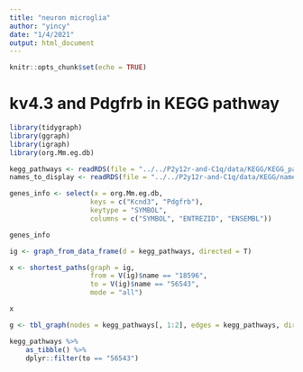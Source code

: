 ```yaml
---
title: "neuron microglia"
author: "yincy"
date: "1/4/2021"
output: html_document
---
```


```r
knitr::opts_chunk$set(echo = TRUE)
```


# kv4.3 and Pdgfrb in KEGG pathway  

```r
library(tidygraph)
library(ggraph)
library(igraph)
library(org.Mm.eg.db)
```


```r
kegg_pathways <- readRDS(file = "../../P2y12r-and-C1q/data/KEGG/KEGG_pathways_formatted.rds")
names_to_display <- readRDS(file = "../../P2y12r-and-C1q/data/KEGG/names_to_display.rds")
```


```r
genes_info <- select(x = org.Mm.eg.db, 
                    keys = c("Kcnd3", "Pdgfrb"), 
                    keytype = "SYMBOL", 
                    columns = c("SYMBOL", "ENTREZID", "ENSEMBL"))

genes_info
```

```r
ig <- graph_from_data_frame(d = kegg_pathways, directed = T)

x <- shortest_paths(graph = ig, 
                    from = V(ig)$name == "18596", 
                    to = V(ig)$name == "56543", 
                    mode = "all")

x
```



```r
g <- tbl_graph(nodes = kegg_pathways[, 1:2], edges = kegg_pathways, directed = T)
```

```r
kegg_pathways %>% 
    as_tibble() %>% 
    dplyr::filter(to == "56543")
```


